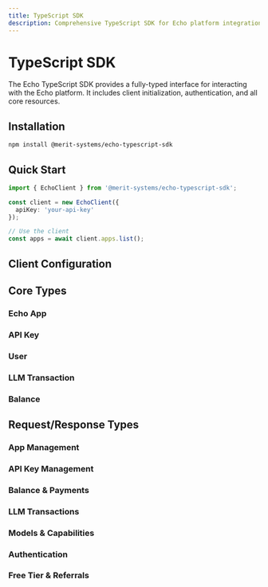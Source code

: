 ```yaml
---
title: TypeScript SDK
description: Comprehensive TypeScript SDK for Echo platform integration
---
```


# TypeScript SDK

The Echo TypeScript SDK provides a fully-typed interface for interacting with the Echo platform. It includes client initialization, authentication, and all core resources.

## Installation

```bash
npm install @merit-systems/echo-typescript-sdk
```

## Quick Start

```typescript
import { EchoClient } from '@merit-systems/echo-typescript-sdk';

const client = new EchoClient({
  apiKey: 'your-api-key'
});

// Use the client
const apps = await client.apps.list();
```

## Client Configuration

<AutoTypeTable 
  path="../echo-typescript-sdk/src/client.ts" 
  name="EchoClientOptions" 
/>

## Core Types

### Echo App

<AutoTypeTable 
  path="../echo-typescript-sdk/src/types.ts" 
  name="EchoApp" 
/>

### API Key

<AutoTypeTable 
  path="../echo-typescript-sdk/src/types.ts" 
  name="ApiKey" 
/>

### User

<AutoTypeTable 
  path="../echo-typescript-sdk/src/types.ts" 
  name="User" 
/>

### LLM Transaction

<AutoTypeTable 
  path="../echo-typescript-sdk/src/types.ts" 
  name="LlmTransaction" 
/>

### Balance

<AutoTypeTable 
  path="../echo-typescript-sdk/src/types.ts" 
  name="Balance" 
/>

## Request/Response Types

### App Management

<AutoTypeTable 
  path="../echo-typescript-sdk/src/types.ts" 
  name="CreateEchoAppRequest" 
/>

<AutoTypeTable 
  path="../echo-typescript-sdk/src/types.ts" 
  name="CreateEchoAppResponse" 
/>

<AutoTypeTable 
  path="../echo-typescript-sdk/src/types.ts" 
  name="ListEchoAppsResponse" 
/>

### API Key Management

<AutoTypeTable 
  path="../echo-typescript-sdk/src/types.ts" 
  name="CreateApiKeyRequest" 
/>

<AutoTypeTable 
  path="../echo-typescript-sdk/src/types.ts" 
  name="CreateApiKeyResponse" 
/>

<AutoTypeTable 
  path="../echo-typescript-sdk/src/types.ts" 
  name="ListApiKeysResponse" 
/>

### Balance & Payments

<AutoTypeTable 
  path="../echo-typescript-sdk/src/types.ts" 
  name="GetBalanceResponse" 
/>

<AutoTypeTable 
  path="../echo-typescript-sdk/src/types.ts" 
  name="CreatePaymentLinkRequest" 
/>

<AutoTypeTable 
  path="../echo-typescript-sdk/src/types.ts" 
  name="CreatePaymentLinkResponse" 
/>

### LLM Transactions

<AutoTypeTable 
  path="../echo-typescript-sdk/src/types.ts" 
  name="CreateLlmTransactionRequest" 
/>

<AutoTypeTable 
  path="../echo-typescript-sdk/src/types.ts" 
  name="CreateLlmTransactionResponse" 
/>

### Models & Capabilities

<AutoTypeTable 
  path="../echo-typescript-sdk/src/types.ts" 
  name="SupportedModel" 
/>

<AutoTypeTable 
  path="../echo-typescript-sdk/src/types.ts" 
  name="SupportedModelsResponse" 
/>

### Authentication

<AutoTypeTable 
  path="../echo-typescript-sdk/src/types.ts" 
  name="ApiKeyValidationResult" 
/>

<AutoTypeTable 
  path="../echo-typescript-sdk/src/types.ts" 
  name="EchoAccessJwtPayload" 
/>

### Free Tier & Referrals

<AutoTypeTable 
  path="../echo-typescript-sdk/src/types.ts" 
  name="FreeBalance" 
/>

<AutoTypeTable 
  path="../echo-typescript-sdk/src/types.ts" 
  name="UserSpendInfo" 
/>

<AutoTypeTable 
  path="../echo-typescript-sdk/src/types.ts" 
  name="RegisterReferralCodeRequest" 
/>

<AutoTypeTable 
  path="../echo-typescript-sdk/src/types.ts" 
  name="RegisterReferralCodeResponse" 
/>